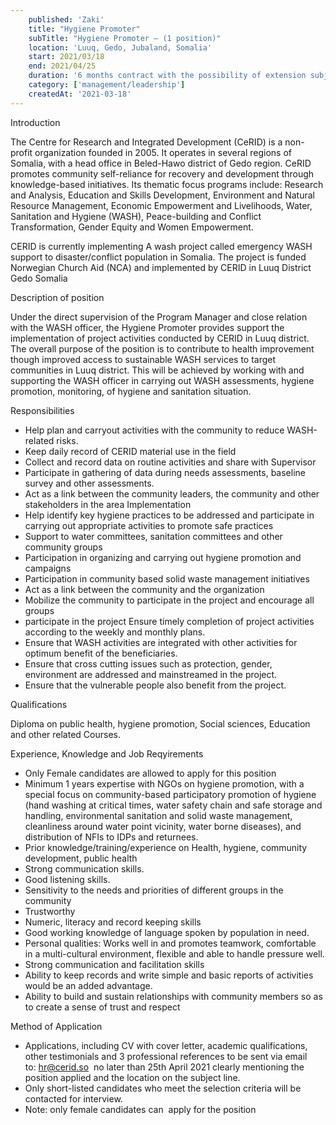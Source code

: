 ```yaml
---
    published: 'Zaki'
    title: "Hygiene Promoter"
    subTitle: "Hygiene Promoter – (1 position)"
    location: 'Luuq, Gedo, Jubaland, Somalia'
    start: 2021/03/18
    end: 2021/04/25
    duration: '6 months contract with the possibility of extension subject to Mutual agreement and availability of funds'
    category: ['management/leadership']
    createdAt: '2021-03-18'
---
```


Introduction

The Centre for Research and Integrated Development (CeRID) is a non-profit organization founded in 2005. It operates in several regions of Somalia, with a head office in Beled-Hawo district of Gedo region. CeRID promotes community self-reliance for recovery and development through knowledge-based initiatives. Its thematic focus programs include: Research and Analysis, Education and Skills Development, Environment and Natural Resource Management, Economic Empowerment and Livelihoods, Water, Sanitation and Hygiene (WASH), Peace-building and Conflict Transformation, Gender Equity and Women Empowerment.

CERID is currently implementing A wash project called emergency WASH support to disaster/conflict population in Somalia. The project is funded Norwegian Church Aid (NCA) and implemented by CERID in Luuq District Gedo Somalia

Description of position

Under the direct supervision of the Program Manager and close relation with the WASH officer, the Hygiene Promoter provides support the implementation of project activities conducted by CERID in Luuq district. The overall purpose of the position is to contribute to health improvement though improved access to sustainable WASH services to target communities in Luuq district. This will be achieved by working with and supporting the WASH officer in carrying out WASH assessments, hygiene promotion, monitoring, of hygiene and sanitation situation.

Responsibilities

- Help plan and carryout activities with the community to reduce WASH-related risks.
- Keep daily record of CERID material use in the field
- Collect and record data on routine activities and share with Supervisor
- Participate in gathering of data during needs assessments, baseline survey and other assessments.
- Act as a link between the community leaders, the community and other stakeholders in the area Implementation
- Help identify key hygiene practices to be addressed and participate in carrying out appropriate activities to promote safe practices
- Support to water committees, sanitation committees and other community groups
- Participation in organizing and carrying out hygiene promotion and campaigns
- Participation in community based solid waste management initiatives
- Act as a link between the community and the organization
- Mobilize the community to participate in the project and encourage all groups
- participate in the project Ensure timely completion of project activities according to the weekly and monthly plans.
- Ensure that WASH activities are integrated with other activities for optimum benefit of the beneficiaries.
- Ensure that cross cutting issues such as protection, gender, environment are addressed and mainstreamed in the project.
- Ensure that the vulnerable people also benefit from the project.

Qualifications

Diploma on public health, hygiene promotion, Social sciences, Education and other related Courses.

Experience, Knowledge and Job Reqyirements

- Only Female candidates are allowed to apply for this position
- Minimum 1 years expertise with NGOs on hygiene promotion, with a special focus on community-based participatory promotion of hygiene (hand washing at critical times, water safety chain and safe storage and handling, environmental sanitation and solid waste management, cleanliness around water point vicinity, water borne diseases), and distribution of NFIs to IDPs and returnees.
- Prior knowledge/training/experience on Health, hygiene, community development, public health
- Strong communication skills.
- Good listening skills.
- Sensitivity to the needs and priorities of different groups in the community
- Trustworthy
- Numeric, literacy and record keeping skills
- Good working knowledge of language spoken by population in need.
- Personal qualities: Works well in and promotes teamwork, comfortable in a multi-cultural environment, flexible and able to handle pressure well.
- Strong communication and facilitation skills
- Ability to keep records and write simple and basic reports of activities would be an added advantage.
- Ability to build and sustain relationships with community members so as to create a sense of trust and respect

Method of Application

- Applications, including CV with cover letter, academic qualifications, other testimonials and 3 professional references to be sent via email to: <hr@cerid.so>  no later than 25th April 2021 clearly mentioning the position applied and the location on the subject line.
- Only short-listed candidates who meet the selection criteria will be contacted for interview.
- Note: only female candidates can  apply for the position
